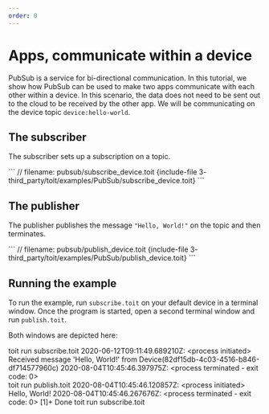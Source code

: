 ```yaml
---
order: 0
---
```


# Apps, communicate within a device

PubSub is a service for bi-directional communication. In this tutorial, we show how PubSub can be used to make two apps communicate with each other within a device. In this scenario, the data does not need to be sent out to the cloud to be received by the other app. We will be communicating on the device topic `device:hello-world`.

## The subscriber

The subscriber sets up a subscription on a topic.

<div class="toit">
```
// filename: pubsub/subscribe_device.toit
{include-file 3- third_party/toit/examples/PubSub/subscribe_device.toit}
```
</div>

## The publisher

The publisher publishes the message `"Hello, World!"` on the topic and then terminates.

<div class="toit">
```
// filename: pubsub/publish_device.toit
{include-file 3- third_party/toit/examples/PubSub/publish_device.toit}
```
</div>

## Running the example

To run the example, run `subscribe.toit` on your default device in a terminal window. Once the program is started, open a second terminal window and run `publish.toit`.

Both windows are depicted here:

 <div class="termynal" data-termynal>
    <span data-ty="input"  data-ty-prompt="(MyToitBox@local) $">toit run subscribe.toit</span>
    <span data-ty>2020-06-12T09:11:49.689210Z: &lt;process initiated&gt;</span>
    <span data-ty>Received message 'Hello, World!' from Device(82df15db-4c03-4516-b846-df714577960c)</span>
    <span data-ty>2020-08-04T10:45:46.397975Z: &lt;process terminated - exit code: 0&gt;</span>
</div>

 <div class="termynal" data-termynal>
    <span data-ty="input"  data-ty-prompt="(MyToitBox@local) $">toit run publish.toit</span>
    <span data-ty>2020-08-04T10:45:46.120857Z: &lt;process initiated&gt;</span>
    <span data-ty>Hello, World!</span>
    <span data-ty>2020-08-04T10:45:46.267676Z: &lt;process terminated - exit code: 0&gt;</span>
    <span data-ty>[1]+  Done                    toit run subscribe.toit</span>
</div>
